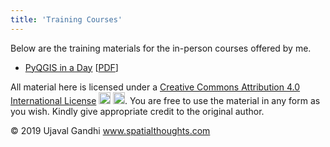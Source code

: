 ```yaml
---
title: 'Training Courses'
---
```


Below are the training materials for the in-person courses offered by me. 

* [PyQGIS in a Day](pyqgis-in-a-day.html) [[PDF](pyqgis-in-a-day.pdf)]


All material here is licensed under a [Creative Commons Attribution 4.0 International License](http://creativecommons.org/licenses/by/4.0/deed.en_US) ![](images/cc.png){width=0.5cm} ![](images/by.png){width=0.5cm}. You are free to use the material in any form as you wish. Kindly give appropriate credit to the original author.

&copy; 2019 Ujaval Gandhi [www.spatialthoughts.com](http://spatialthoughts.com)
